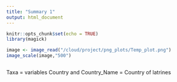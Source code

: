```yaml
---
title: "Summary 1"
output: html_document
---
```

```r
knitr::opts_chunk$set(echo = TRUE)
library(magick)
```

```r
image <- image_read("/cloud/project/png_plots/Temp_plot.png")
image_scale(image,"500")
```

```r
```
Taxa = variables
Country and Country_Name = Country of latrines
